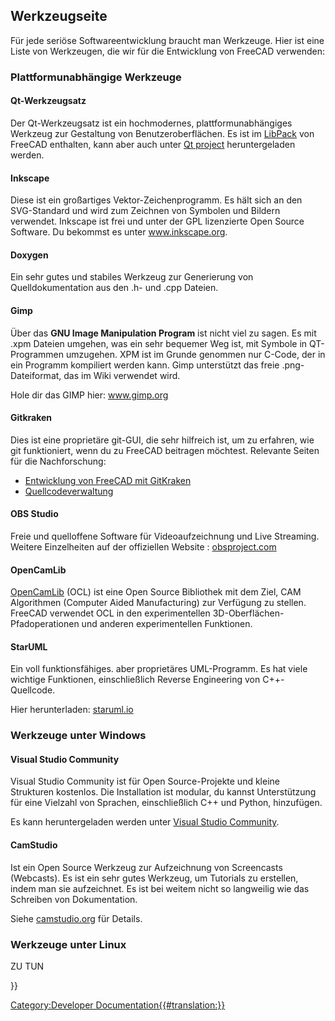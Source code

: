 <languages/>

{{Docnav/de
|[[Third_Party_Libraries/de|Drittanbieterbibliotheken]]
|[[Tracker/de|Verfolger]]
}}

{{TOCright}}

<span id="Tool_Page"></span>
== Werkzeugseite ==

Für jede seriöse Softwareentwicklung braucht man Werkzeuge. Hier ist eine Liste von Werkzeugen, die wir für die Entwicklung von FreeCAD verwenden:

<span id="Platform_independent_tools"></span>
=== Plattformunabhängige Werkzeuge ===

<span id="Qt-Toolkit"></span>
==== Qt-Werkzeugsatz ====

<div class="mw-translate-fuzzy">
Der Qt-Werkzeugsatz ist ein hochmodernes, plattformunabhängiges Werkzeug zur Gestaltung von Benutzeroberflächen. Es ist im [[Third Party Libraries/de|LibPack]] von FreeCAD enthalten, kann aber auch unter [http://qt-project.org/downloads Qt project] heruntergeladen werden.
</div>

==== Inkscape ====

<div class="mw-translate-fuzzy">
Diese ist ein großartiges Vektor-Zeichenprogramm. Es hält sich an den SVG-Standard und wird zum Zeichnen von Symbolen und Bildern verwendet. Inkscape ist frei und unter der GPL lizenzierte Open Source Software. Du bekommst es unter [http://www.inkscape.org www.inkscape.org].
</div>

==== Doxygen ====

Ein sehr gutes und stabiles Werkzeug zur Generierung von Quelldokumentation aus den .h- und .cpp Dateien.

==== Gimp ====

Über das '''GNU Image Manipulation Program''' ist nicht viel zu sagen. Es mit .xpm Dateien umgehen, was ein sehr bequemer Weg ist, mit Symbole in QT-Programmen umzugehen. XPM ist im Grunde genommen nur C-Code, der in ein Programm kompiliert werden kann. Gimp unterstützt das freie .png-Dateiformat, das im Wiki verwendet wird.

<div class="mw-translate-fuzzy">
Hole dir das GIMP hier: [http://www.gimp.org/ www.gimp.org]
</div>

==== Gitkraken ====

Dies ist eine proprietäre git-GUI, die sehr hilfreich ist, um zu erfahren, wie git funktioniert, wenn du zu FreeCAD beitragen möchtest. Relevante Seiten für die Nachforschung:
* [[Developing_FreeCAD_with_GitKraken/de|Entwicklung von FreeCAD mit GitKraken]]
* [[Source_code_management/de|Quellcodeverwaltung]]

==== OBS Studio ====

Freie und quelloffene Software für Videoaufzeichnung und Live Streaming. Weitere Einzelheiten auf der offiziellen Website : [https://obsproject.com/ obsproject.com]

==== OpenCamLib ====

[[OpenCamLib|OpenCamLib]] (OCL) ist eine Open Source Bibliothek mit dem Ziel, CAM Algorithmen (Computer Aided Manufacturing) zur Verfügung zu stellen. FreeCAD verwendet OCL in den experimentellen 3D-Oberflächen-Pfadoperationen und anderen experimentellen Funktionen. 

==== StarUML ====

Ein voll funktionsfähiges. aber proprietäres UML-Programm. Es hat viele wichtige Funktionen, einschließlich Reverse Engineering von C++-Quellcode.

<div class="mw-translate-fuzzy">
Hier herunterladen: [http://staruml.io staruml.io]
</div>

<span id="Tools_on_Windows"></span>
=== Werkzeuge unter Windows ===

==== Visual Studio Community ====

Visual Studio Community ist für Open Source-Projekte und kleine Strukturen kostenlos. Die Installation ist modular, du kannst Unterstützung für eine Vielzahl von Sprachen, einschließlich C++ und Python, hinzufügen.

Es kann heruntergeladen werden unter [https://visualstudio.microsoft.com/fr/vs/community Visual Studio Community].

==== CamStudio ====

Ist ein Open Source Werkzeug zur Aufzeichnung von Screencasts (Webcasts). Es ist ein sehr gutes Werkzeug, um Tutorials zu erstellen, indem man sie aufzeichnet. Es ist bei weitem nicht so langweilig wie das Schreiben von Dokumentation.

<div class="mw-translate-fuzzy">
Siehe [http://camstudio.org/ camstudio.org] für Details.
</div>

<span id="Tools_on_Linux"></span>
=== Werkzeuge unter Linux ===

ZU TUN


{{Docnav/de
|[[Third_Party_Libraries/de|Drittanbieterbibliotheken]]
|[[Tracker/de|Verfolger]]
}}

{{Userdocnavi{{#translation:}}}}
[[Category:Developer Documentation{{#translation:}}]]
{{clear}}